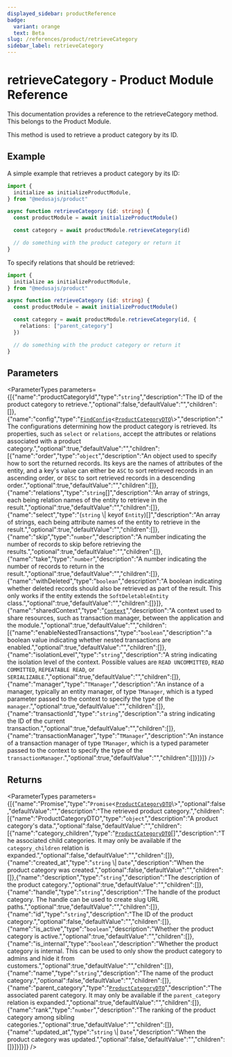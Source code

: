 ```yaml
---
displayed_sidebar: productReference
badge:
  variant: orange
  text: Beta
slug: /references/product/retrieveCategory
sidebar_label: retrieveCategory
---
```



# retrieveCategory - Product Module Reference

This documentation provides a reference to the retrieveCategory method. This belongs to the Product Module.

This method is used to retrieve a product category by its ID.

## Example

A simple example that retrieves a product category by its ID:

```ts
import { 
  initialize as initializeProductModule,
} from "@medusajs/product"

async function retrieveCategory (id: string) {
  const productModule = await initializeProductModule()

  const category = await productModule.retrieveCategory(id)

  // do something with the product category or return it
}
```

To specify relations that should be retrieved:

```ts
import { 
  initialize as initializeProductModule,
} from "@medusajs/product"

async function retrieveCategory (id: string) {
  const productModule = await initializeProductModule()

  const category = await productModule.retrieveCategory(id, {
    relations: ["parent_category"]
  })

  // do something with the product category or return it
}
```

## Parameters

<ParameterTypes parameters={[{"name":"productCategoryId","type":"`string`","description":"The ID of the product category to retrieve.","optional":false,"defaultValue":"","children":[]},{"name":"config","type":"[`FindConfig`](../../interfaces/FindConfig.mdx)<[`ProductCategoryDTO`](../../interfaces/ProductCategoryDTO.mdx)\\>","description":"The configurations determining how the product category is retrieved. Its properties, such as `select` or `relations`, accept the attributes or relations associated with a product category.","optional":true,"defaultValue":"","children":[{"name":"order","type":"`object`","description":"An object used to specify how to sort the returned records. Its keys are the names of attributes of the entity, and a key's value can either be `ASC` to sort retrieved records in an ascending order, or `DESC` to sort retrieved records in a descending order.","optional":true,"defaultValue":"","children":[]},{"name":"relations","type":"`string`[]","description":"An array of strings, each being relation names of the entity to retrieve in the result.","optional":true,"defaultValue":"","children":[]},{"name":"select","type":"(`string` \\| keyof `Entity`)[]","description":"An array of strings, each being attribute names of the entity to retrieve in the result.","optional":true,"defaultValue":"","children":[]},{"name":"skip","type":"`number`","description":"A number indicating the number of records to skip before retrieving the results.","optional":true,"defaultValue":"","children":[]},{"name":"take","type":"`number`","description":"A number indicating the number of records to return in the result.","optional":true,"defaultValue":"","children":[]},{"name":"withDeleted","type":"`boolean`","description":"A boolean indicating whether deleted records should also be retrieved as part of the result. This only works if the entity extends the `SoftDeletableEntity` class.","optional":true,"defaultValue":"","children":[]}]},{"name":"sharedContext","type":"[`Context`](../../interfaces/Context.mdx)","description":"A context used to share resources, such as transaction manager, between the application and the module.","optional":true,"defaultValue":"","children":[{"name":"enableNestedTransactions","type":"`boolean`","description":"a boolean value indicating whether nested transactions are enabled.","optional":true,"defaultValue":"","children":[]},{"name":"isolationLevel","type":"`string`","description":"A string indicating the isolation level of the context. Possible values are `READ UNCOMMITTED`, `READ COMMITTED`, `REPEATABLE READ`, or `SERIALIZABLE`.","optional":true,"defaultValue":"","children":[]},{"name":"manager","type":"`TManager`","description":"An instance of a manager, typically an entity manager, of type `TManager`, which is a typed parameter passed to the context to specify the type of the `manager`.","optional":true,"defaultValue":"","children":[]},{"name":"transactionId","type":"`string`","description":"a string indicating the ID of the current transaction.","optional":true,"defaultValue":"","children":[]},{"name":"transactionManager","type":"`TManager`","description":"An instance of a transaction manager of type `TManager`, which is a typed parameter passed to the context to specify the type of the `transactionManager`.","optional":true,"defaultValue":"","children":[]}]}]} />

## Returns

<ParameterTypes parameters={[{"name":"Promise","type":"`Promise`<[`ProductCategoryDTO`](../../interfaces/ProductCategoryDTO.mdx)\\>","optional":false,"defaultValue":"","description":"The retrieved product category.","children":[{"name":"ProductCategoryDTO","type":"`object`","description":"A product category's data.","optional":false,"defaultValue":"","children":[{"name":"category_children","type":"[`ProductCategoryDTO`](../../interfaces/ProductCategoryDTO.mdx)[]","description":"The associated child categories. It may only be available if the `category_children` relation is expanded.","optional":false,"defaultValue":"","children":[]},{"name":"created_at","type":"`string` \\| `Date`","description":"When the product category was created.","optional":false,"defaultValue":"","children":[]},{"name":"description","type":"`string`","description":"The description of the product category.","optional":true,"defaultValue":"","children":[]},{"name":"handle","type":"`string`","description":"The handle of the product category. The handle can be used to create slug URL paths.","optional":true,"defaultValue":"","children":[]},{"name":"id","type":"`string`","description":"The ID of the product category.","optional":false,"defaultValue":"","children":[]},{"name":"is_active","type":"`boolean`","description":"Whether the product category is active.","optional":true,"defaultValue":"","children":[]},{"name":"is_internal","type":"`boolean`","description":"Whether the product category is internal. This can be used to only show the product category to admins and hide it from customers.","optional":true,"defaultValue":"","children":[]},{"name":"name","type":"`string`","description":"The name of the product category.","optional":false,"defaultValue":"","children":[]},{"name":"parent_category","type":"[`ProductCategoryDTO`](../../interfaces/ProductCategoryDTO.mdx)","description":"The associated parent category. It may only be available if the `parent_category` relation is expanded.","optional":true,"defaultValue":"","children":[]},{"name":"rank","type":"`number`","description":"The ranking of the product category among sibling categories.","optional":true,"defaultValue":"","children":[]},{"name":"updated_at","type":"`string` \\| `Date`","description":"When the product category was updated.","optional":false,"defaultValue":"","children":[]}]}]}]} />
